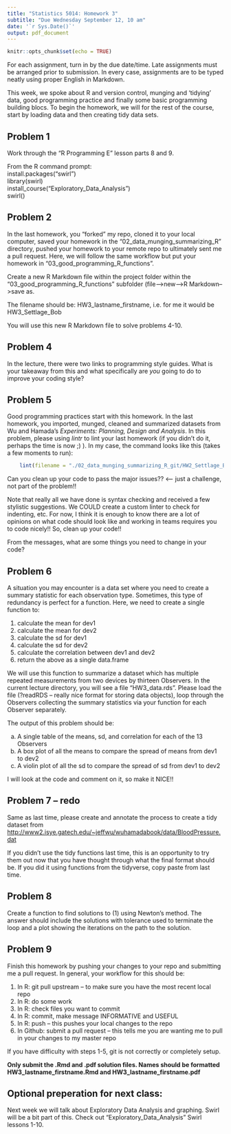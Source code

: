 ```yaml
---
title: "Statistics 5014: Homework 3"
subtitle: "Due Wednesday September 12, 10 am"
date: '`r Sys.Date()`'
output: pdf_document
---
```


```r
knitr::opts_chunk$set(echo = TRUE)
```

For each assignment, turn in by the due date/time.  Late assignments must be arranged prior to submission.  In every case, assignments are to be typed neatly using proper English in Markdown.  

This week, we spoke about R and version control, munging and 'tidying' data, good programming practice and finally some basic programming building blocs.  To begin the homework, we will for the rest of the course, start by loading data and then creating tidy data sets.  

## Problem 1

Work through the "R Programming E" lesson parts 8 and 9.

From the R command prompt:  
install.packages("swirl")  
library(swirl)  
install_course("Exploratory_Data_Analysis")  
swirl()  

## Problem 2

In the last homework, you "forked" my repo, cloned it to your local computer, saved your homework in the "02_data_munging_summarizing_R" directory, pushed your homework to your remote repo to ultimately sent me a pull request.  Here, we will follow the same workflow but put your homework in "03_good_programming_R_functions".

Create a new R Markdown file within the project folder within the "03_good_programming_R_functions" subfolder (file-->new-->R Markdown-->save as.

The filename should be: HW3_lastname_firstname, i.e. for me it would be HW3_Settlage_Bob

You will use this new R Markdown file to solve problems 4-10.
  
## Problem 4

In the lecture, there were two links to programming style guides.  What is your takeaway from this and what specifically are _you_ going to do to improve your coding style?  

## Problem 5

Good programming practices start with this homework.  In the last homework, you imported, munged, cleaned and summarized datasets from Wu and Hamada's _Experiments: Planning, Design and Analysis_.  In this problem, please using _lintr_ to lint your last homework (if you didn't do it, perhaps the time is now ;) ).  In my case, the command looks like this (takes a few moments to run):  

```r
    lint(filename = "./02_data_munging_summarizing_R_git/HW2_Settlage_Bob.Rmd")
```

Can you clean up your code to pass the major issues??  <--- just a challenge, not part of the problem!! 

Note that really all we have done is syntax checking and received a few stylistic suggestions.  We COULD create a custom linter to check for indenting, etc.  For now, I think it is enough to know there are a lot of opinions on what code should look like and working in teams requires you to code nicely!!  So, clean up your code!!

From the messages, what are some things you need to change in your code?

## Problem 6

A situation you may encounter is a data set where you need to create a summary statistic for each observation type.  Sometimes, this type of redundancy is perfect for a function.  Here, we need to create a single function to:

1. calculate the mean for dev1
2. calculate the mean for dev2
3. calculate the sd for dev1
4. calculate the sd for dev2
5. calculate the correlation between dev1 and dev2
6. return the above as a single data.frame

We will use this function to summarize a dataset which has multiple repeated measurements from two devices by thirteen Observers.  In the current lecture directory, you will see a file "HW3_data.rds".  Please load the file (?readRDS -- really nice format for storing data objects), loop through the Observers collecting the summary statistics via your function for each Observer separately.

The output of this problem should be:

a. A single table of the means, sd, and correlation for each of the 13 Observers  
b. A box plot of all the means to compare the spread of means from dev1 to dev2  
c. A violin plot of all the sd to compare the spread of sd from dev1 to dev2  

I will look at the code and comment on it, so make it NICE!!

## Problem 7 -- redo

Same as last time, please create and annotate the process to create a tidy dataset from <http://www2.isye.gatech.edu/~jeffwu/wuhamadabook/data/BloodPressure.dat>

If you didn't use the tidy functions last time, this is an opportunity to try them out now that you have thought through what the final format should be.  If you did it using functions from the tidyverse, copy paste from last time.

## Problem 8

Create a function to find solutions to (1) using Newton's method.  The answer should include the solutions with tolerance used to terminate the loop and a plot showing the iterations on the path to the solution.

\begin{equation}
f(x) = 3^x - sin(x) + cos(5x)
\end{equation}

## Problem 9

Finish this homework by pushing your changes to your repo and submitting me a pull request.  In general, your workflow for this should be:  

1. In R: git pull upstream  -- to make sure you have the most recent local repo  
2. In R: do some work  
3. In R: check files you want to commit  
4. In R: commit, make message INFORMATIVE and USEFUL  
5. In R: push -- this pushes your local changes to the repo  
6. In Github: submit a pull request -- this tells me you are wanting me to pull in your changes to my master repo

If you have difficulty with steps 1-5, git is not correctly or completely setup.

**Only submit the .Rmd and .pdf solution files.  Names should be formatted HW3_lastname_firstname.Rmd and HW3_lastname_firstname.pdf**

## Optional preperation for next class:  

Next week we will talk about Exploratory Data Analysis and graphing.  Swirl will be a bit part of this.  Check out "Exploratory_Data_Analysis" Swirl lessons 1-10.






